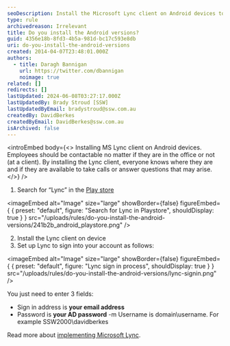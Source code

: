 ```yaml
---
seoDescription: Install the Microsoft Lync client on Android devices to stay connected and available to clients regardless of location.
type: rule
archivedreason: Irrelevant
title: Do you install the Android versions?
guid: 4356e18b-8fd3-4b5a-981d-bc17c593e8db
uri: do-you-install-the-android-versions
created: 2014-04-07T23:48:01.000Z
authors:
  - title: Daragh Bannigan
    url: https://twitter.com/dbannigan
    noimage: true
related: []
redirects: []
lastUpdated: 2024-06-08T03:27:17.000Z
lastUpdatedBy: Brady Stroud [SSW]
lastUpdatedByEmail: bradystroud@ssw.com.au
createdBy: DavidBerkes
createdByEmail: DavidBerkes@ssw.com.au
isArchived: false
---
```


<introEmbed
  body={<>
Installing MS Lync client on Android devices. Employees should be contactable no matter if they are in the office or not (at a client). By installing the Lync client, everyone knows where they are and if they are available to take calls or answer questions that may arise.
  </>}
/>
1. Search for “Lync” in the [Play store](https://play.google.com/store)
   
<imageEmbed
  alt="Image"
  size="large"
  showBorder={false}
  figureEmbed={ {
    preset: "default",
    figure: "Search for Lync in Playstore",
    shouldDisplay: true
  } }
  src="/uploads/rules/do-you-install-the-android-versions/241b2b_android_playstore.png"
/>


2. Install the Lync client on device
3. Set up Lync to sign into your account as follows:


<imageEmbed
  alt="Image"
  size="large"
  showBorder={false}
  figureEmbed={ {
    preset: "default",
    figure: "Lync sign in process",
    shouldDisplay: true
  } }
  src="/uploads/rules/do-you-install-the-android-versions/lync-signin.png"
/>


You just need to enter 3 fields:

- Sign in address is **your email address**
- Password is **your AD password**
  -m Username is domain\username. For example SSW2000\davidberkes

Read more about [implementing Microsoft Lync](http://www.ssw.com.au/ssw/Consulting/Lync.aspx).
